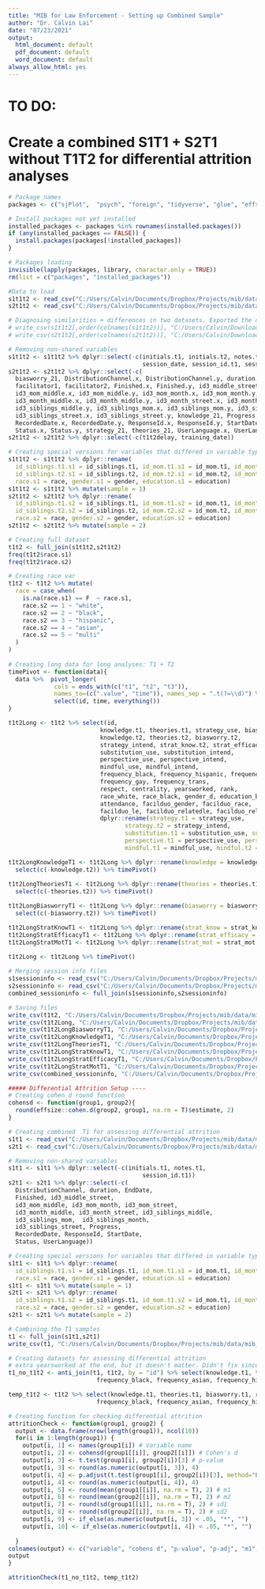 ```yaml
---
title: "MIB for Law Enforcement - Setting up Combined Sample"
author: "Dr. Calvin Lai"
date: "07/23/2021"
output:
  html_document: default
  pdf_document: default
  word_document: default
always_allow_html: yes
---
```


# TO DO: 
# Create a combined S1T1 + S2T1 without T1T2 for differential attrition analyses
<!-- # t1_no_t1t2 <- anti_join(t1, t1t2, by = "id") %>% select(knowledge.t1, theories.t1, biasworry.t1, respect, centrality, strategy_use,
                         # frequency_black, frequency_asian, frequency_hispanic, frequency_gay, frequency_trans, yearsworked, race_white, race_black, gender_d, rank, yearsworked) -->

```r
# Package names
packages <- c("sjPlot",  "psych", "foreign", "tidyverse", "glue", "effsize", "cowplot", "lme4", "lmerTest", "corrplot", "summarytools")

# Install packages not yet installed
installed_packages <- packages %in% rownames(installed.packages())
if (any(installed_packages == FALSE)) {
  install.packages(packages[!installed_packages])
}

# Packages loading
invisible(lapply(packages, library, character.only = TRUE))
rm(list = c("packages", "installed_packages"))

#Data to load 
s1t1t2 <- read_csv("C:/Users/Calvin/Documents/Dropbox/Projects/mib/data/mib_all-time1-2.csv", guess_max = min(12000))
s2t1t2 <- read_csv("C:/Users/Calvin/Documents/Dropbox/Projects/mib/data/mibstudy2_t1t2-clean.csv", guess_max = min(12000))

# Diagnosing similarities + differences in two datasets. Exported the data and inspected using diffchecker.com
# write_csv(s1t1t2[,order(colnames(s1t1t2))], "C:/Users/Calvin/Downloads/temp1.csv")
# write_csv(s2t1t2[,order(colnames(s2t1t2))], "C:/Users/Calvin/Downloads/temp2.csv")

# Removing non-shared variables
s1t1t2 <- s1t1t2 %>% dplyr::select(-c(initials.t1, initials.t2, notes.t1, notes.t2,
                                      session_date, session_id.t1, session_id.t2))
s2t1t2 <- s2t1t2 %>% dplyr::select(-c(
  biasworry_21, DistributionChannel.x, DistributionChannel.y, duration.x, duration.y, EndDate.x, EndDate.y, 
  facilitator1, facilitator2, Finished.x, Finished.y, id3_middle_street.x, id3_middle_street.y, 
  id3_mom_middle.x, id3_mom_middle.y, id3_mom_month.x, id3_mom_month.y, id3_mom_street.x, id3_mom_street.y, 
  id3_month_middle.x, id3_month_middle.y, id3_month_street.x, id3_month_street.y, id3_siblings_middle.x, 
  id3_siblings_middle.y, id3_siblings_mom.x, id3_siblings_mom.y, id3_siblings_month.x, id3_siblings_month.y, 
  id3_siblings_street.x, id3_siblings_street.y, knowledge_21, Progress.x, Progress.y, 
  RecordedDate.x, RecordedDate.y, ResponseId.x, ResponseId.y, StartDate.x, StartDate.y, 
  Status.x, Status.y, strategy_21, theories_21, UserLanguage.x, UserLanguage.y))
s2t1t2 <- s2t1t2 %>% dplyr::select(-c(t1t2delay, training_date))

# Creating special versions for variables that differed in variable type between the two datasets.
s1t1t2 <- s1t1t2 %>% dplyr::rename(
  id_siblings.t1.s1 = id_siblings.t1, id_mom.t1.s1 = id_mom.t1, id_month.t1.s1 = id_month.t1, id_middle.t1.s1 = id_middle.t1, 
  id_siblings.t2.s1 = id_siblings.t2, id_mom.t2.s1 = id_mom.t2, id_month.t2.s1 = id_month.t2, id_middle.t2.s1 = id_middle.t2,   
  race.s1 = race, gender.s1 = gender, education.s1 = education)
s1t1t2 <- s1t1t2 %>% mutate(sample = 1)
s2t1t2 <- s2t1t2 %>% dplyr::rename(
  id_siblings.t1.s2 = id_siblings.t1, id_mom.t1.s2 = id_mom.t1, id_month.t1.s2 = id_month.t1, id_middle.t1.s2 = id_middle.t1, 
  id_siblings.t2.s2 = id_siblings.t2, id_mom.t2.s2 = id_mom.t2, id_month.t2.s2 = id_month.t2, id_middle.t2.s2 = id_middle.t2,   
  race.s2 = race, gender.s2 = gender, education.s2 = education)
s2t1t2 <- s2t1t2 %>% mutate(sample = 2)

# Creating full dataset
t1t2 <- full_join(s1t1t2,s2t1t2)
freq(t1t2$race.s1)
freq(t1t2$race.s2)

# Creating race var
t1t2 <- t1t2 %>% mutate(
  race = case_when(
    is.na(race.s1) == F  ~ race.s1,
    race.s2 == 1 ~ "white",
    race.s2 == 2 ~ "black",
    race.s2 == 3 ~ "hispanic",
    race.s2 == 4 ~ "asian",
    race.s2 == 5 ~ "multi"    
  )
)
  
# Creating long data for long analyses: T1 + T2
timePivot <- function(data){
  data %>%  pivot_longer(
             cols = ends_with(c("t1", "t2", "t3")), 
             names_to=(c(".value", "time")), names_sep = ".t(?=\\d)") %>%
             select(id, time, everything())
}

t1t2Long <- t1t2 %>% select(id, 
                          knowledge.t1, theories.t1, strategy_use, biasworry.t1, 
                          knowledge.t2, theories.t2, biasworry.t2, 
                          strategy_intend, strat_know.t2, strat_efficacy.t2, strat_mot.t2,                           
                          substitution_use, substitution_intend,
                          perspective_use, perspective_intend,
                          mindful_use, mindful_intend, 
                          frequency_black, frequency_hispanic, frequency_asian,
                          frequency_gay, frequency_trans,
                          respect, centrality, yearsworked, rank,  
                          race_white, race_black, gender_d, education_ba,
                          attendance, facilduo_gender, facilduo_race, 
                          facilduo_le, facilduo_relatedle, facilduo_relatedle_nole, sample) %>% 
                          dplyr::rename(strategy.t1 = strategy_use, 
                                 strategy.t2 = strategy_intend,
                                 substitution.t1 = substitution_use, substitution.t2 = substitution_intend,
                                 perspective.t1 = perspective_use, perspective.t2 = perspective_intend,
                                 mindful.t1 = mindful_use, mindful.t2 = mindful_intend)

t1t2LongKnowledgeT1 <- t1t2Long %>% dplyr::rename(knowledge = knowledge.t1) %>% 
  select(c(-knowledge.t2)) %>% timePivot()
                        
t1t2LongTheoriesT1 <- t1t2Long %>% dplyr::rename(theories = theories.t1) %>% 
  select(c(-theories.t2)) %>% timePivot()

t1t2LongBiasworryT1 <- t1t2Long %>% dplyr::rename(biasworry = biasworry.t1) %>% 
  select(c(-biasworry.t2)) %>% timePivot()    

t1t2LongStratKnowT1 <- t1t2Long %>% dplyr::rename(strat_know = strat_know.t2)  %>% timePivot()          
t1t2LongStratEfficacyT1 <- t1t2Long %>% dplyr::rename(strat_efficacy = strat_efficacy.t2)  %>% timePivot()          
t1t2LongStratMotT1 <- t1t2Long %>% dplyr::rename(strat_mot = strat_mot.t2)  %>% timePivot()      

t1t2Long <- t1t2Long %>% timePivot()
 
# Merging session info files
s1sessioninfo <- read_csv("C:/Users/Calvin/Documents/Dropbox/Projects/mib/data/mib_sessioninfo-clean.csv", guess_max = min(12000))
s2sessioninfo <- read_csv("C:/Users/Calvin/Documents/Dropbox/Projects/mib/data/mibstudy2_sessioninfo-clean.csv", guess_max = min(12000))
combined_sessioninfo <- full_join(s1sessioninfo,s2sessioninfo)

# Saving files
write_csv(t1t2, "C:/Users/Calvin/Documents/Dropbox/Projects/mib/data/mib_combined_t1t2.csv")
write_csv(t1t2Long, "C:/Users/Calvin/Documents/Dropbox/Projects/mib/data/mib_combined_t1t2_long.csv")
write_csv(t1t2LongBiasworryT1, "C:/Users/Calvin/Documents/Dropbox/Projects/mib/data/mib_combined_t1t2_long_biasworryt1.csv")
write_csv(t1t2LongKnowledgeT1, "C:/Users/Calvin/Documents/Dropbox/Projects/mib/data/mib_combined_t1t2_long_knowledget1.csv")
write_csv(t1t2LongTheoriesT1, "C:/Users/Calvin/Documents/Dropbox/Projects/mib/data/mib_combined_t1t2_long_theoriest1.csv")
write_csv(t1t2LongStratKnowT1, "C:/Users/Calvin/Documents/Dropbox/Projects/mib/data/mib_combined_t1t2_long_stratknowt1.csv")
write_csv(t1t2LongStratEfficacyT1, "C:/Users/Calvin/Documents/Dropbox/Projects/mib/data/mib_combined_t1t2_long_stratefficacyt1.csv")
write_csv(t1t2LongStratMotT1, "C:/Users/Calvin/Documents/Dropbox/Projects/mib/data/mib_combined_t1t2_long_stratmott1.csv")
write_csv(combined_sessioninfo, "C:/Users/Calvin/Documents/Dropbox/Projects/mib/data/mib_combined_sessioninfo.csv")

```

```r
##### Differential Attrition Setup ----
# Creating cohen d round function
cohensd <- function(group1, group2){
  round(effsize::cohen.d(group2, group1, na.rm = T)$estimate, 2)
}

# Creating combined  T1 for assessing differential attrition
s1t1 <- read_csv("C:/Users/Calvin/Documents/Dropbox/Projects/mib/data/mib_t1-clean.csv", guess_max = min(12000))
s2t1 <- read_csv("C:/Users/Calvin/Documents/Dropbox/Projects/mib/data/mibstudy2_t1-clean.csv", guess_max = min(12000))

# Removing non-shared variables
s1t1 <- s1t1 %>% dplyr::select(-c(initials.t1, notes.t1, 
                                      session_id.t1))
s2t1 <- s2t1 %>% dplyr::select(-c(
  DistributionChannel, duration, EndDate, 
  Finished, id3_middle_street, 
  id3_mom_middle, id3_mom_month, id3_mom_street, 
  id3_month_middle, id3_month_street, id3_siblings_middle, 
  id3_siblings_mom,  id3_siblings_month, 
  id3_siblings_street, Progress,
  RecordedDate, ResponseId, StartDate, 
  Status, UserLanguage))

# Creating special versions for variables that differed in variable type between the two datasets.
s1t1 <- s1t1 %>% dplyr::rename(
  id_siblings.t1.s1 = id_siblings.t1, id_mom.t1.s1 = id_mom.t1, id_month.t1.s1 = id_month.t1, id_middle.t1.s1 = id_middle.t1, 
  race.s1 = race, gender.s1 = gender, education.s1 = education)
s1t1 <- s1t1 %>% mutate(sample = 1)
s2t1 <- s2t1 %>% dplyr::rename(
  id_siblings.t1.s2 = id_siblings.t1, id_mom.t1.s2 = id_mom.t1, id_month.t1.s2 = id_month.t1, id_middle.t1.s2 = id_middle.t1, 
  race.s2 = race, gender.s2 = gender, education.s2 = education)
s2t1 <- s2t1 %>% mutate(sample = 2)

# Combining the T1 samples
t1 <- full_join(s1t1,s2t1)
write_csv(t1, "C:/Users/Calvin/Documents/Dropbox/Projects/mib/data/mib_combined_t1.csv")

# Creating datasets for assessing differential attrition
# extra yearsworked at the end, but it doesn't matter. Didn't fix since it didn't cause problems
t1_no_t1t2 <- anti_join(t1, t1t2, by = "id") %>% select(knowledge.t1, theories.t1, biasworry.t1, respect, centrality, strategy_use,
                         frequency_black, frequency_asian, frequency_hispanic, frequency_gay, frequency_trans, yearsworked, race_white, race_black, gender_d, rank, yearsworked, education_ba)

temp_t1t2 <- t1t2 %>% select(knowledge.t1, theories.t1, biasworry.t1, respect, centrality, strategy_use,
                         frequency_black, frequency_asian, frequency_hispanic, frequency_gay, frequency_trans, yearsworked, race_white, race_black, gender_d, rank, yearsworked, education_ba)

# Creating function for checking differential attrition
attritionCheck <- function(group1, group2) {
  output <- data.frame(nrow(length(group1)), ncol(10))
  for(i in 1:length(group1)) {
    output[i, 1] <- names(group1[i]) # Variable name
    output[i, 2] <- cohensd(group1[[i]], group2[[i]]) # Cohen's d
    output[i, 3] <- t.test(group1[i], group2[i])[3] # p-value
    output[i, 3] <- round(as.numeric(output[i, 3]), 4)
    output[i, 4] <- p.adjust(t.test(group1[i], group2[i])[3], method="BH", n = length(group1)) # adjusted p-value
    output[i, 4] <- round(as.numeric(output[i, 4]), 4)    
    output[i, 5] <- round(mean(group1[[i]], na.rm = T), 2) # m1
    output[i, 6] <- round(mean(group2[[i]], na.rm = T), 2) # m2
    output[i, 7] <- round(sd(group1[[i]], na.rm = T), 2) # sd1
    output[i, 8] <- round(sd(group2[[i]], na.rm = T), 2) # sd2
    output[i, 9] <- if_else(as.numeric(output[i, 3]) < .05, "*", "")
    output[i, 10] <- if_else(as.numeric(output[i, 4]) < .05, "*", "")
    
  }
colnames(output) <- c("variable", "cohens d", "p-value", "p-adj", "m1", "m2", "sd1", "sd2", "sig", "sig-adj")
output  
}

attritionCheck(t1_no_t1t2, temp_t1t2)
```


